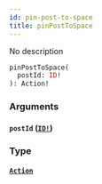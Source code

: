 ```yaml
---
id: pin-post-to-space
title: pinPostToSpace
---
```


No description

```graphql
pinPostToSpace(
  postId: ID!
): Action!

```

### Arguments

#### `postId` ([`ID!`](/graphql/scalars/id))

### Type

#### [`Action`](/graphql/objects/action)
